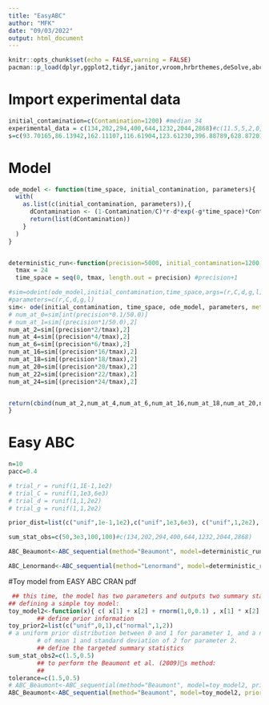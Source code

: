 ```yaml
---
title: "EasyABC"
author: "MFK"
date: "09/03/2022"
output: html_document
---
```


```r
knitr::opts_chunk$set(echo = FALSE,warning = FALSE)
pacman::p_load(dplyr,ggplot2,tidyr,janitor,vroom,hrbrthemes,deSolve,abc,EasyABC)
```


# Import experimental data
```r
initial_contamination=c(Contamination=1200) #median 34
experimental_data = c(134,202,294,400,644,1232,2044,2868)#c(11.5,5,2,0,6)#
s=c(93.70165,86.13942,162.11107,116.61904,123.61230,396.88789,628.87201,1147.13556)

```

# Model 
```r
ode_model <- function(time_space, initial_contamination, parameters){
  with(
    as.list(c(initial_contamination, parameters)),{
      dContamination <- (1-Contamination/C)*r-d*exp(-g*time_space)*Contamination
      return(list(dContamination))
    }
  )
}


deterministic_run<-function(precision=5000, initial_contamination=1200, parameters){
  tmax = 24
  time_space = seq(0, tmax, length.out = precision) #precision+1

#sim=odeint(ode_model,initial_contamination,time_space,args=(r,C,d,g,l))
#parameters=c(r,C,d,g,l)
sim<- ode(initial_contamination, time_space, ode_model, parameters, method = "radau",atol = 1e-4, rtol = 1e-4)
# num_at_0=sim[int(precision*0.1/50.0)]
# num_at_1=sim[(precision*1/50.0),2]
num_at_2=sim[(precision*2/tmax),2]
num_at_4=sim[(precision*4/tmax),2]
num_at_6=sim[(precision*6/tmax),2]
num_at_16=sim[(precision*16/tmax),2]
num_at_18=sim[(precision*18/tmax),2]
num_at_20=sim[(precision*20/tmax),2]
num_at_22=sim[(precision*22/tmax),2]
num_at_24=sim[(precision*24/tmax),2]


return(cbind(num_at_2,num_at_4,num_at_6,num_at_16,num_at_18,num_at_20,num_at_22,num_at_24))
}


```

# Easy ABC
```r
n=10
pacc=0.4

# trial_r = runif(1,1E-1,1e2)
# trial_C = runif(1,1e3,6e3)
# trial_d = runif(1,1,2e2)
# trial_g = runif(1,1,2e2)

prior_dist=list(c("unif",1e-1,1e2),c("unif",1e3,6e3), c("unif",1,2e2), c("unif",1,2e2))

sum_stat_obs=c(50,3e3,100,100)#c(134,202,294,400,644,1232,2044,2868)

ABC_Beaumont<-ABC_sequential(method="Beaumont", model=deterministic_run, prior=prior_dist, nb_simul=20, summary_stat_target=sum_stat_obs2, tolerance_tab=tolerance)

ABC_Lenormand<-ABC_sequential(method="Lenormand", model=deterministic_run, prior=trait_prior, nb_simul=n, summary_stat_target=sum_stat_obs,p_acc_min=pacc, use_seed=FALSE)
```

#Toy model from EASY ABC CRAN pdf

```r
 ## this time, the model has two parameters and outputs two summary statistics.
## defining a simple toy model:
toy_model2<-function(x){ c( x[1] + x[2] + rnorm(1,0,0.1) , x[1] * x[2] + rnorm(1,0,0.1) ) }
        ## define prior information
toy_prior2=list(c("unif",0,1),c("normal",1,2))
# a uniform prior distribution between 0 and 1 for parameter 1, and a normal distribution
        # of mean 1 and standard deviation of 2 for parameter 2.
        ## define the targeted summary statistics
sum_stat_obs2=c(1.5,0.5)
        ## to perform the Beaumont et al. (2009)􏰀s method:
        ##
tolerance=c(1.5,0.5)
# ABC_Beaumont<-ABC_sequential(method="Beaumont", model=toy_model2, prior=toy_prior2, nb_simul=20, summary_stat_target=sum_stat_obs2, tolerance_tab=tolerance)
ABC_Beaumont<-ABC_sequential(method="Beaumont", model=toy_model2, prior=toy_prior2, nb_simul=20, summary_stat_target=sum_stat_obs2, tolerance_tab=tolerance)
```

